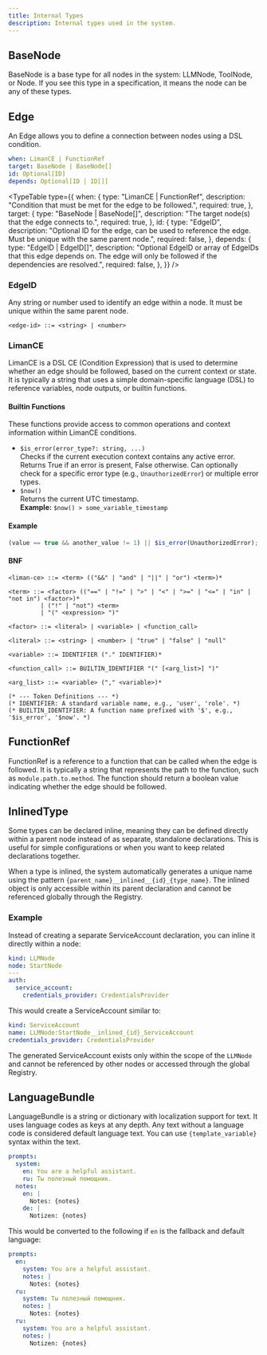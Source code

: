 ```yaml
---
title: Internal Types
description: Internal types used in the system.
---
```


## BaseNode

BaseNode is a base type for all nodes in the system: LLMNode, ToolNode, or Node. If you see this type in a specification, it means the node can be any of these types.

## Edge

An Edge allows you to define a connection between nodes using a DSL condition.

```yaml
when: LimanCE | FunctionRef
target: BaseNode | BaseNode[]
id: Optional[ID]
depends: Optional[ID | ID[]]
```


<TypeTable
  type={{
    when: {
      type: "LimanCE | FunctionRef",
      description: "Condition that must be met for the edge to be followed.",
      required: true,
    },
    target: {
      type: "BaseNode | BaseNode[]",
      description: "The target node(s) that the edge connects to.",
      required: true,
    },
    id: {
      type: "EdgeID",
      description:
        "Optional ID for the edge, can be used to reference the edge. Must be unique with the same parent node.",
      required: false,
    },
    depends: {
      type: "EdgeID | EdgeID[]",
      description:
        "Optional EdgeID or array of EdgeIDs that this edge depends on. The edge will only be followed if the dependencies are resolved.",
      required: false,
    },
  }}
/>

### EdgeID

Any string or number used to identify an edge within a node. It must be unique within the same parent node.

```
<edge-id> ::= <string> | <number>
```

### LimanCE

LimanCE is a DSL CE (Condition Expression) that is used to determine whether an edge should be followed, based on the current context or state. It is typically a string that uses a simple domain-specific language (DSL) to reference variables, node outputs, or builtin functions.

#### Builtin Functions

These functions provide access to common operations and context information within LimanCE conditions.

- `$is_error(error_type?: string, ...)`  
  Checks if the current execution context contains any active error. Returns True if an error is present, False otherwise.
  Can optionally check for a specific error type (e.g., `UnauthorizedError`) or multiple error types.
- `$now()`  
  Returns the current UTC timestamp.  
  **Example:** `$now() > some_variable_timestamp`

#### Example

```js
(value == true && another_value != 1) || $is_error(UnauthorizedError);
```

#### BNF

```
<liman-ce> ::= <term> (("&&" | "and" | "||" | "or") <term>)*

<term> ::= <factor> (("==" | "!=" | ">" | "<" | ">=" | "<=" | "in" | "not in") <factor>)*
         | ("!" | "not") <term>
         | "(" <expression> ")"

<factor> ::= <literal> | <variable> | <function_call>

<literal> ::= <string> | <number> | "true" | "false" | "null"

<variable> ::= IDENTIFIER ("." IDENTIFIER)*

<function_call> ::= BUILTIN_IDENTIFIER "(" [<arg_list>] ")"

<arg_list> ::= <variable> ("," <variable>)*

(* --- Token Definitions --- *)
(* IDENTIFIER: A standard variable name, e.g., 'user', 'role'. *)
(* BUILTIN_IDENTIFIER: A function name prefixed with '$', e.g., '$is_error', '$now'. *)
```

## FunctionRef

FunctionRef is a reference to a function that can be called when the edge is followed. It is typically a string that represents the path to the function, such as `module.path.to.method`. The function should return a boolean value indicating whether the edge should be followed.

## InlinedType

Some types can be declared inline, meaning they can be defined directly within a parent node instead of as separate, standalone declarations. This is useful for simple configurations or when you want to keep related declarations together.

When a type is inlined, the system automatically generates a unique name using the pattern `{parent_name}__inlined__{id}_{type_name}`. The inlined object is only accessible within its parent declaration and cannot be referenced globally through the Registry.

### Example

Instead of creating a separate ServiceAccount declaration, you can inline it directly within a node:

```yaml
kind: LLMNode
node: StartNode
---
auth:
  service_account:
    credentials_provider: CredentialsProvider
```

This would create a ServiceAccount similar to:

```yaml
kind: ServiceAccount
name: LLMNode:StartNode__inlined_{id}_ServiceAccount
credentials_provider: CredentialsProvider
```

The generated ServiceAccount exists only within the scope of the `LLMNode` and cannot be referenced by other nodes or accessed through the global Registry.

## LanguageBundle

LanguageBundle is a string or dictionary with localization support for text.
It uses language codes as keys at any depth.
Any text without a language code is considered default language text.
You can use `{template_variable}` syntax within the text.

```yaml
prompts:
  system:
    en: You are a helpful assistant.
    ru: Ты полезный помощник.
  notes:
    en: |
      Notes: {notes}
    de: |
      Notizen: {notes}
```

This would be converted to the following if `en` is the fallback and default language:

```yaml
prompts:
  en:
    system: You are a helpful assistant.
    notes: |
      Notes: {notes}
  ru:
    system: Ты полезный помощник.
    notes: |
      Notes: {notes}
  ru:
    system: You are a helpful assistant.
    notes: |
      Notizen: {notes}
```

